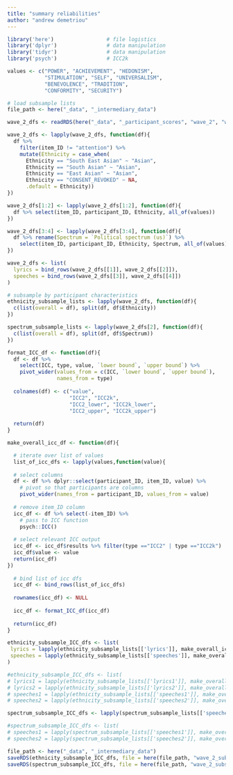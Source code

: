 ```yaml
---
title: "summary reliabilities"
author: "andrew demetriou"
---
```


```r
library('here')                 # file logistics
library('dplyr')                # data manipulation
library('tidyr')                # data manipulation
library('psych')                # ICC2k

values <- c("POWER", "ACHIEVEMENT", "HEDONISM",  
            "STIMULATION", "SELF", "UNIVERSALISM", 
            "BENEVOLENCE", "TRADITION",  
            "CONFORMITY", "SECURITY")
```


```r
# load subsample lists
file_path <- here("_data", "_intermediary_data")

wave_2_dfs <- readRDS(here("_data", "_participant_scores", "wave_2", "wave_2_dfs.RDS"))

wave_2_dfs <- lapply(wave_2_dfs, function(df){
  df %>% 
    filter(item_ID != "attention") %>%
    mutate(Ethnicity = case_when(
      Ethnicity == "South East Asian" ~ "Asian",
      Ethnicity == "South Asian" ~ "Asian",
      Ethnicity == "East Asian" ~ "Asian",
      Ethnicity == "CONSENT_REVOKED" ~ NA, 
      .default = Ethnicity))
})

wave_2_dfs[1:2] <- lapply(wave_2_dfs[1:2], function(df){
  df %>% select(item_ID, participant_ID, Ethnicity, all_of(values))
})

wave_2_dfs[3:4] <- lapply(wave_2_dfs[3:4], function(df){
  df %>% rename(Spectrum = `Political spectrum (us)`) %>%
    select(item_ID, participant_ID, Ethnicity, Spectrum, all_of(values))
})

wave_2_dfs <- list(
  lyrics = bind_rows(wave_2_dfs[[1]], wave_2_dfs[[2]]), 
  speeches = bind_rows(wave_2_dfs[[3]], wave_2_dfs[[4]]) 
)
```


```r
# subsample by participant characteristics
ethnicity_subsample_lists <- lapply(wave_2_dfs, function(df){
  c(list(overall = df), split(df, df$Ethnicity))
})

spectrum_subsample_lists <- lapply(wave_2_dfs[2], function(df){
  c(list(overall = df), split(df, df$Spectrum))
})
```


```r
format_ICC_df <- function(df){
  df <- df %>% 
    select(ICC, type, value, `lower bound`, `upper bound`) %>% 
    pivot_wider(values_from = c(ICC, `lower bound`, `upper bound`), 
                names_from = type)
  
  colnames(df) <- c("value", 
                    "ICC2", "ICC2k", 
                    "ICC2_lower", "ICC2k_lower", 
                    "ICC2_upper", "ICC2k_upper")
  
  return(df)
}
```


```r
make_overall_icc_df <- function(df){

  # iterate over list of values
  list_of_icc_dfs <- lapply(values,function(value){
    
  # select columns
  df <- df %>% dplyr::select(participant_ID, item_ID, value) %>%
    # pivot so that participants are columns
    pivot_wider(names_from = participant_ID, values_from = value)
  
  # remove item_ID column
  icc_df <- df %>% select(-item_ID) %>% 
    # pass to ICC function
    psych::ICC()
  
  # select relevant ICC output
  icc_df <- icc_df$results %>% filter(type =="ICC2" | type =="ICC2k")
  icc_df$value <- value
  return(icc_df)
})
  
  # bind list of icc dfs
  icc_df <- bind_rows(list_of_icc_dfs)
  
  rownames(icc_df) <- NULL
  
  icc_df <- format_ICC_df(icc_df)
  
  return(icc_df)
}
```

```r
ethnicity_subsample_ICC_dfs <- list(
 lyrics = lapply(ethnicity_subsample_lists[['lyrics']], make_overall_icc_df) %>% bind_rows(.id = "subset"), 
 speeches = lapply(ethnicity_subsample_lists[['speeches']], make_overall_icc_df) %>% bind_rows(.id = "subset")
)
```


```r
#ethnicity_subsample_ICC_dfs <- list(
# lyrics1 = lapply(ethnicity_subsample_lists[['lyrics1']], make_overall_icc_df) %>% bind_rows(.id = "subset"), 
# lyrics2 = lapply(ethnicity_subsample_lists[['lyrics2']], make_overall_icc_df) %>% bind_rows(.id = "subset"), 
# speeches1 = lapply(ethnicity_subsample_lists[['speeches1']], make_overall_icc_df) %>% bind_rows(.id = "subset"),
# speeches2 = lapply(ethnicity_subsample_lists[['speeches2']], make_overall_icc_df) %>% bind_rows(.id = "subset"))
```

```r
spectrum_subsample_ICC_dfs <- lapply(spectrum_subsample_lists[['speeches']], make_overall_icc_df) %>% bind_rows(.id = "subset")
```


```r
#spectrum_subsample_ICC_dfs <- list(
# speeches1 = lapply(spectrum_subsample_lists[['speeches1']], make_overall_icc_df) %>% bind_rows(.id = "subset"),
# speeches2 = lapply(spectrum_subsample_lists[['speeches2']], make_overall_icc_df) %>% bind_rows(.id = "subset"))
```


```r
file_path <- here("_data", "_intermediary_data")
saveRDS(ethnicity_subsample_ICC_dfs, file = here(file_path, "wave_2_subsample_ethnicity_ICC_dfs.RDS"))
saveRDS(spectrum_subsample_ICC_dfs, file = here(file_path, "wave_2_subsample_spectrum_ICC_dfs.RDS"))
```

